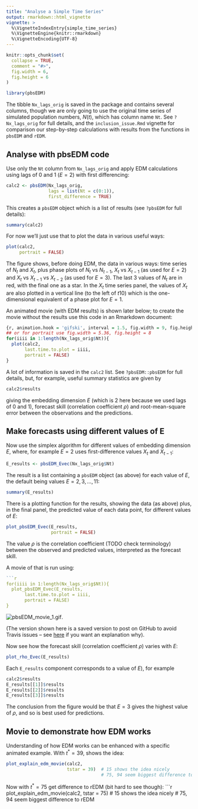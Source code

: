 ```yaml
---
title: "Analyse a Simple Time Series"
output: rmarkdown::html_vignette
vignette: >
  %\VignetteIndexEntry{simple_time_series}
  %\VignetteEngine{knitr::rmarkdown}
  %\VignetteEncoding{UTF-8}
---
```


```r
knitr::opts_chunk$set(
  collapse = TRUE,
  comment = "#>",
  fig.width = 6,
  fig.height = 6
)
```

```r
library(pbsEDM)
```

The tibble `Nx_lags_orig` is saved in the package and contains several columns,
though we are only going to use the original time series of simulated population numbers,
$N(t)$, which has column name `Nt`. See `?Nx_lags_orig` for full details, and
the `inclusion_issue.Rmd` vignette for comparison our step-by-step calculations
with results from the functions in `pbsEDM` and `rEDM`.

<!-- , the lagged value $N(t-1)$ as `Ntmin1`, and first difference
$X(t) = N(t+1) - N(t)$ as `Xt` (and `Xtmin1` and `Xtmin2` the lagged
values). Also has results for embedding dimension 2, using both `rEDM` and Andy's original
function `EDM_pred_E_2()`.-->


## Analyse with pbsEDM code

Use only the `Nt` column from `Nx_lags_orig` and apply EDM
calculations using lags of 0 and 1 ($E = 2$) with first differencing:
```r
calc2 <- pbsEDM(Nx_lags_orig,
                lags = list(Nt = c(0:1)),
                first_difference = TRUE)
```
This creates a `pbsEDM` object which is a list of results (see `?pbsEDM` for full details):
```r
summary(calc2)
```
For now we'll just use that to plot the data in various useful ways:
```r
plot(calc2,
     portrait = FALSE)
```
The figure shows, before doing EDM, the data in various ways: time series of $N_t$ and $X_t$, plus phase plots of $N_t$ vs $N_{t-1}$, $X_t$ vs $X_{t-1}$ (as used for $E=2$) and $X_t$ vs $X_{t-1}$ vs $X_{t-2}$ (as used for $E=3$). The last 3 values of $N_t$ are in red, with the final one as a star. In the $X_t$ time series panel, the values of $X_t$ are also plotted in a vertical line (to the left of $t10$) which is the one-dimensional equivalent of a phase plot for $E=1$.

An animated movie (with EDM results) is shown later below; to create the movie
without the results use this code in an Rmarkdown document:
```r
{r, animation.hook = 'gifski', interval = 1.5, fig.width = 9, fig.height = 5.36}
## or for portrait use fig.width = 5.36, fig.height = 8
for(iiii in 1:length(Nx_lags_orig$Nt)){
  plot(calc2,
       last.time.to.plot = iiii,
       portrait = FALSE)
}
```

A lot of information is saved in the `calc2` list. See `?pbsEDM::pbsEDM`
for full details, but, for example, useful summary statistics are given by
```r
calc2$results
```
giving the embedding dimension $E$ (which is 2 here because we used lags of 0
and 1), forecast skill (correlation coefficient $\rho$) and root-mean-square
error between the observations and the predictions.

## Make forecasts using different values of E

Now use the simplex algorithm for different values of embedding dimension $E$,
where, for example $E=2$ uses first-difference values $X_t$ and $X_{t-1}$:
```r
E_results <- pbsEDM_Evec(Nx_lags_orig$Nt)
```
The result is a list containing a `pbsEDM` object (as above) for each value of $E$, the
default being values $E = 2, 3, ..., 11$:
```r
summary(E_results)
```

There is a plotting function for the results, showing the data (as above) plus,
in the final panel, the predicted value of each data point, for different values of $E$:
```r
plot_pbsEDM_Evec(E_results,
                 portrait = FALSE)
```
The value $\rho$ is the correlation coefficient (TODO check terminology) between
the observed and predicted values, interpreted as the forecast skill.

A movie of that is run using:
```r
```r
for(iiii in 1:length(Nx_lags_orig$Nt)){
  plot_pbsEDM_Evec(E_results,
       last.time.to.plot = iiii,
       portrait = FALSE)
}
```
![pbsEDM_movie_1.gif](pbsEDM_movie_1.gif).

(The version shown here is a saved version to post on GitHub to avoid Travis
issues -- see
[here](https://htmlpreview.github.io/?https://raw.githubusercontent.com/andrew-edwards/sizeSpectra/master/doc/MEPS_IBTS_recommend.html)
if you want an explanation why).

Now see how the forecast skill (correlation coefficient $\rho$) varies with $E$:
```r
plot_rho_Evec(E_results)
```

Each `E_results` component corresponds to a value of $E$), for example
```r
calc2$results
E_results[[1]]$results
E_results[[2]]$results
E_results[[3]]$results
```

The conclusion from the figure would be that $E = 3$ gives the highest value of
$\rho$, and so is best used for predictions.

## Movie to demonstrate how EDM works

Understanding of how EDM works can be enhanced with a specific animated
example. With $t^* = 39$, shows the idea:
<!-- ```{r, eval = FALSE} -->
```r
plot_explain_edm_movie(calc2,
                       tstar = 39)  # 15 shows the idea nicely
                                    # 75, 94 seem biggest difference to rEDM
```

Now with $t^* = 75$ get difference to rEDM (bit hard to see though):
```r
plot_explain_edm_movie(calc2,
                       tstar = 75)  # 15 shows the idea nicely
                                    # 75, 94 seem biggest difference to rEDM
